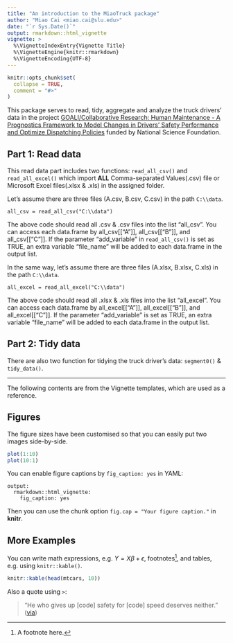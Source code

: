 ```yaml
---
title: "An introduction to the MiaoTruck package"
author: "Miao Cai <miao.cai@slu.edu>"
date: "`r Sys.Date()`"
output: rmarkdown::html_vignette
vignette: >
  %\VignetteIndexEntry{Vignette Title}
  %\VignetteEngine{knitr::rmarkdown}
  %\VignetteEncoding{UTF-8}
---
```


```r
knitr::opts_chunk$set(
  collapse = TRUE,
  comment = "#>"
)
```

This package serves to read, tidy, aggregate and analyze the truck drivers' data in the project [GOALI/Collaborative Research: Human Maintenance - A Prognostics Framework to Model Changes in Drivers' Safety Performance and Optimize Dispatching Policies](https://www.nsf.gov/awardsearch/showAward?AWD_ID=1635927) funded by National Science Foundation.

## Part 1: Read data

This read data part includes two functions: `read_all_csv()` and `read_all_excel()` which import **ALL** Comma-separated Values(.csv) file or Microsoft Excel files(.xlsx & .xls) in the assigned folder.

Let's assume there are three files (A.csv, B.csv, C.csv) in the path `C:\\data`.

    all_csv = read_all_csv("C:\\data")

The above code should read all .csv & .csv files into the list "all_csv". You can access each data.frame by all_csv[["A"]], all_csv[["B"]], and all_csv[["C"]]. If the parameter "add_variable" in `read_all_csv()` is set as TRUE, an extra variable "file_name" will be added to each data.frame in the output list.

In the same way, let's assume there are three files (A.xlsx, B.xlsx, C.xls) in the path `C:\\data`.

    all_excel = read_all_excel("C:\\data")
    
The above code should read all .xlsx & .xls files into the list "all_excel". You can access each data.frame by all_excel[["A"]], all_excel[["B"]], and all_excel[["C"]]. If the parameter "add_variable" is set as TRUE, an extra variable "file_name" will be added to each data.frame in the output list.

## Part 2: Tidy data

There are also two function for tidying the truck driver's data: `segment0()` & `tidy_data()`.


----------------------
The following contents are from the Vignette templates, which are used as a reference.

## Figures

The figure sizes have been customised so that you can easily put two images side-by-side. 

```r
plot(1:10)
plot(10:1)
```

You can enable figure captions by `fig_caption: yes` in YAML:

    output:
      rmarkdown::html_vignette:
        fig_caption: yes

Then you can use the chunk option `fig.cap = "Your figure caption."` in **knitr**.

## More Examples

You can write math expressions, e.g. $Y = X\beta + \epsilon$, footnotes^[A footnote here.], and tables, e.g. using `knitr::kable()`.

```r
knitr::kable(head(mtcars, 10))
```

Also a quote using `>`:

> "He who gives up [code] safety for [code] speed deserves neither."
([via](https://twitter.com/hadleywickham/status/504368538874703872))
